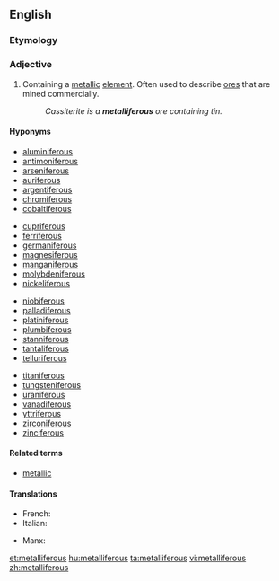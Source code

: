 ==English==

===Etymology===
{{suffix|metal|ferous|alt2=iferous|lang=en}}

===Adjective===
{{en-adj}}

# {{context|metallurgy|lang=en}} Containing a [[metal]]lic [[element]]. Often used to describe [[ore]]s that are mined commercially.
#: ''Cassiterite is a '''metalliferous''' ore containing tin.''

====Hyponyms====
{{top4}}
* [[aluminiferous]]
* [[antimoniferous]]
* [[arseniferous]]
* [[auriferous]]
* [[argentiferous]]
* [[chromiferous]]
* [[cobaltiferous]]
{{mid4}}
* [[cupriferous]]
* [[ferriferous]]
* [[germaniferous]]
* [[magnesiferous]]
* [[manganiferous]]
* [[molybdeniferous]]
* [[nickeliferous]]
{{mid4}}
* [[niobiferous]]
* [[palladiferous]]
* [[platiniferous]]
* [[plumbiferous]]
* [[stanniferous]]
* [[tantaliferous]]
* [[telluriferous]]
{{mid4}}
* [[titaniferous]]
* [[tungsteniferous]]
* [[uraniferous]]
* [[vanadiferous]]
* [[yttriferous]]
* [[zirconiferous]]
* [[zinciferous]]
{{bottom}}

====Related terms====
* [[metallic]]

====Translations====
{{trans-top|containing a metallic element}}
* French: {{t+|fr|métallifère}}
* Italian: {{t+|it|metallifero}}
{{trans-mid}}
* Manx: {{t|gv|meainagh}}
{{trans-bottom}}

[[et:metalliferous]]
[[hu:metalliferous]]
[[ta:metalliferous]]
[[vi:metalliferous]]
[[zh:metalliferous]]